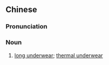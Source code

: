 {{also|保暖内衣}}
==Chinese==
{{zh-forms|s=保暖内衣|type=22}}

===Pronunciation===
{{zh-pron
|m=bǎonuǎn nèiyī
|cat=n
}}

===Noun===
{{zh-noun}}

# [[long underwear]]; [[thermal underwear]]